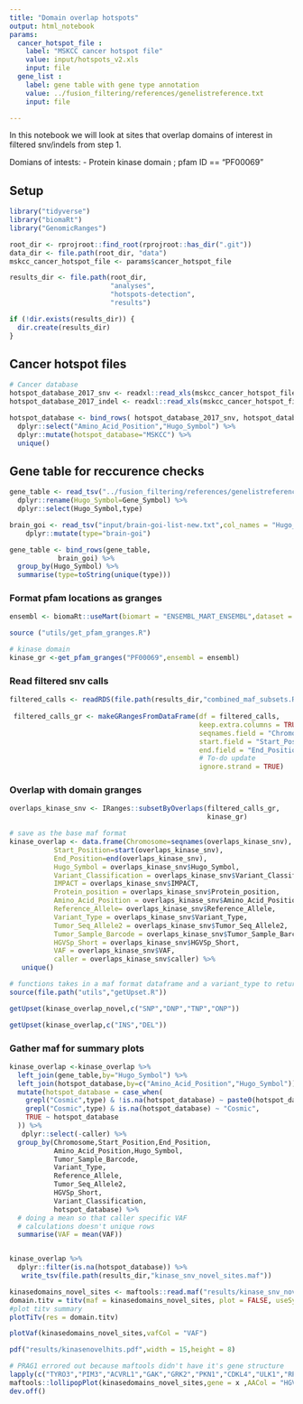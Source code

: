 ```yaml
---
title: "Domain overlap hotspots"
output: html_notebook
params:
  cancer_hotspot_file :
    label: "MSKCC cancer hotspot file"
    value: input/hotspots_v2.xls
    input: file  
  gene_list :
    label: gene table with gene type annotation 
    value: ../fusion_filtering/references/genelistreference.txt 
    input: file  

---
```


In this notebook we will look at sites that overlap domains of interest in filtered snv/indels from step 1.

Domians of intests:
- Protein kinase domain ; pfam ID == "PF00069"


## Setup
```r
library("tidyverse")
library("biomaRt")
library("GenomicRanges")

root_dir <- rprojroot::find_root(rprojroot::has_dir(".git"))
data_dir <- file.path(root_dir, "data")
mskcc_cancer_hotspot_file <- params$cancer_hotspot_file

results_dir <- file.path(root_dir,
                         "analyses",
                         "hotspots-detection",
                         "results")

if (!dir.exists(results_dir)) {
  dir.create(results_dir)
}

```

## Cancer hotspot files
```r

# Cancer database
hotspot_database_2017_snv <- readxl::read_xls(mskcc_cancer_hotspot_file,sheet = 1) 
hotspot_database_2017_indel <- readxl::read_xls(mskcc_cancer_hotspot_file,sheet = 2)

hotspot_database <- bind_rows( hotspot_database_2017_snv, hotspot_database_2017_indel) %>%
  dplyr::select("Amino_Acid_Position","Hugo_Symbol") %>%
  dplyr::mutate(hotspot_database="MSKCC") %>%
  unique()

```

## Gene table for reccurence checks
```r
gene_table <- read_tsv("../fusion_filtering/references/genelistreference.txt")%>%
  dplyr::rename(Hugo_Symbol=Gene_Symbol) %>%
  dplyr::select(Hugo_Symbol,type)

brain_goi <- read_tsv("input/brain-goi-list-new.txt",col_names = "Hugo_Symbol") %>%
	dplyr::mutate(type="brain-goi")

gene_table <- bind_rows(gene_table,
			brain_goi) %>%
  group_by(Hugo_Symbol) %>%
  summarise(type=toString(unique(type)))

```

### Format pfam locations as granges
```r
ensembl <- biomaRt::useMart(biomart = "ENSEMBL_MART_ENSEMBL",dataset = "hsapiens_gene_ensembl",host="ensembl.org")

source ("utils/get_pfam_granges.R")

# kinase domain 
kinase_gr <-get_pfam_granges("PF00069",ensembl = ensembl)

```

### Read filtered snv calls
```r
filtered_calls <- readRDS(file.path(results_dir,"combined_maf_subsets.RDS")) 
 
 filtered_calls_gr <- makeGRangesFromDataFrame(df = filtered_calls,
                                               keep.extra.columns = TRUE,
                                               seqnames.field = "Chromosome",
                                               start.field = "Start_Position",
                                               end.field = "End_Position",
                                               # To-do update
                                               ignore.strand = TRUE)

```


### Overlap with domain granges 
```r
overlaps_kinase_snv <- IRanges::subsetByOverlaps(filtered_calls_gr,
                                                 kinase_gr)

# save as the base maf format
kinase_overlap <- data.frame(Chromosome=seqnames(overlaps_kinase_snv),
           Start_Position=start(overlaps_kinase_snv),
           End_Position=end(overlaps_kinase_snv),
           Hugo_Symbol = overlaps_kinase_snv$Hugo_Symbol,
           Variant_Classification = overlaps_kinase_snv$Variant_Classification,
           IMPACT = overlaps_kinase_snv$IMPACT,
           Protein_position = overlaps_kinase_snv$Protein_position,
           Amino_Acid_Position = overlaps_kinase_snv$Amino_Acid_Position,
           Reference_Allele= overlaps_kinase_snv$Reference_Allele,
           Variant_Type = overlaps_kinase_snv$Variant_Type,
           Tumor_Seq_Allele2 = overlaps_kinase_snv$Tumor_Seq_Allele2,
           Tumor_Sample_Barcode = overlaps_kinase_snv$Tumor_Sample_Barcode,
           HGVSp_Short = overlaps_kinase_snv$HGVSp_Short,
           VAF = overlaps_kinase_snv$VAF,
           caller = overlaps_kinase_snv$caller) %>%
   unique() 

```

```r
# functions takes in a maf format dataframe and a variant_type to return an upset plot
source(file.path("utils","getUpset.R"))
```

```r
getUpset(kinase_overlap_novel,c("SNP","DNP","TNP","ONP"))
```

```r
getUpset(kinase_overlap,c("INS","DEL"))
```

### Gather maf for summary plots

```r

kinase_overlap <-kinase_overlap %>%
  left_join(gene_table,by="Hugo_Symbol") %>%
  left_join(hotspot_database,by=c("Amino_Acid_Position","Hugo_Symbol")) %>%
  mutate(hotspot_database = case_when(
    grepl("Cosmic",type) & !is.na(hotspot_database) ~ paste0(hotspot_database,",Cosmic"),
    grepl("Cosmic",type) & is.na(hotspot_database) ~ "Cosmic",
    TRUE ~ hotspot_database
  )) %>%
   dplyr::select(-caller) %>%
  group_by(Chromosome,Start_Position,End_Position,
           Amino_Acid_Position,Hugo_Symbol,
           Tumor_Sample_Barcode,
           Variant_Type,
           Reference_Allele,
           Tumor_Seq_Allele2,
           HGVSp_Short,
           Variant_Classification,
           hotspot_database) %>%
  # doing a mean so that caller specific VAF 
  # calculations doesn't unique rows
  summarise(VAF = mean(VAF)) 


kinase_overlap %>%
  dplyr::filter(is.na(hotspot_database)) %>%
   write_tsv(file.path(results_dir,"kinase_snv_novel_sites.maf"))

kinasedomains_novel_sites <- maftools::read.maf("results/kinase_snv_novel_sites.maf")
domain.titv = titv(maf = kinasedomains_novel_sites, plot = FALSE, useSyn = TRUE)
#plot titv summary
plotTiTv(res = domain.titv)

```

```r
plotVaf(kinasedomains_novel_sites,vafCol = "VAF")

```


```r
pdf("results/kinasenovelhits.pdf",width = 15,height = 8)

# PRAG1 errored out because maftools didn't have it's gene structure
lapply(c("TYRO3","PIM3","ACVRL1","GAK","GRK2","PKN1","CDKL4","ULK1","RPS6KA4"),function(x){
maftools::lollipopPlot(kinasedomains_novel_sites,gene = x ,AACol = "HGVSp_Short")})
dev.off()
```

